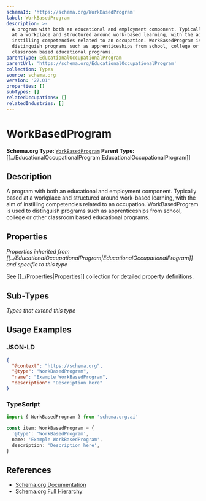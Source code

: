 ```yaml
---
schemaId: 'https://schema.org/WorkBasedProgram'
label: WorkBasedProgram
description: >-
  A program with both an educational and employment component. Typically based
  at a workplace and structured around work-based learning, with the aim of
  instilling competencies related to an occupation. WorkBasedProgram is used to
  distinguish programs such as apprenticeships from school, college or other
  classroom based educational programs.
parentType: EducationalOccupationalProgram
parentUrl: 'https://schema.org/EducationalOccupationalProgram'
collection: Types
source: schema.org
version: '27.01'
properties: []
subTypes: []
relatedOccupations: []
relatedIndustries: []
---
```

# WorkBasedProgram

**Schema.org Type:** [`WorkBasedProgram`](https://schema.org/WorkBasedProgram)
**Parent Type:** [[../EducationalOccupationalProgram|EducationalOccupationalProgram]]

## Description

A program with both an educational and employment component. Typically based at a workplace and structured around work-based learning, with the aim of instilling competencies related to an occupation. WorkBasedProgram is used to distinguish programs such as apprenticeships from school, college or other classroom based educational programs.

## Properties

*Properties inherited from [[../EducationalOccupationalProgram|EducationalOccupationalProgram]] and specific to this type*

See [[../Properties|Properties]] collection for detailed property definitions.

## Sub-Types

*Types that extend this type*

## Usage Examples

### JSON-LD

```json
{
  "@context": "https://schema.org",
  "@type": "WorkBasedProgram",
  "name": "Example WorkBasedProgram",
  "description": "Description here"
}
```

### TypeScript

```typescript
import { WorkBasedProgram } from 'schema.org.ai'

const item: WorkBasedProgram = {
  '@type': 'WorkBasedProgram',
  name: 'Example WorkBasedProgram',
  description: 'Description here',
}
```

## References

- [Schema.org Documentation](https://schema.org/WorkBasedProgram)
- [Schema.org Full Hierarchy](https://schema.org/docs/full.html)
